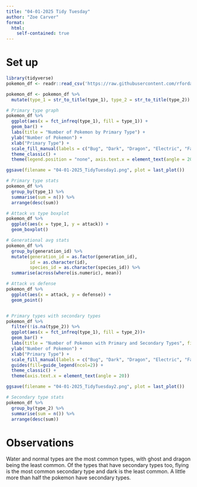 ```yaml
---
title: "04-01-2025 Tidy Tuesday"
author: "Zoe Carver"
format: 
  html:
    self-contained: true
---
```


# Set up

```r
library(tidyverse)
pokemon_df <- readr::read_csv('https://raw.githubusercontent.com/rfordatascience/tidytuesday/main/data/2025/2025-04-01/pokemon_df.csv')

pokemon_df <- pokemon_df %>% 
  mutate(type_1 = str_to_title(type_1), type_2 = str_to_title(type_2))
```

```r
# Primary type graph
pokemon_df %>% 
  ggplot(aes(x = fct_infreq(type_1), fill = type_1)) +
  geom_bar() +
  labs(title = "Number of Pokemon by Primary Type") +
  ylab("Number of Pokemon") +
  xlab("Primary Type") +
  scale_fill_manual(labels = c("Bug", "Dark", "Dragon", "Electric", "Fairy", "Fighting", "Fire", "Flying", "Ghost", "Grass", "Ground", "Ice", "Normal", "Poison", "Psychic", "Rock", "Steel", "Water"), values = c("#A6B91A", "#705746", "#6F35FC", "#F7D02C", "#D685AD", "#C22E28", "#EE8130", "#A98FF3", "#735797", "#7AC74C", "#E2BF65", "#96D9D6", "#A8A77A", "#A33EA1", "#F95587", "#B6A136", "#B7B7CE", "#6390F0")) +
  theme_classic() +
  theme(legend.position = "none", axis.text.x = element_text(angle = 20))

ggsave(filename = "04-01-2025_TidyTuesday1.png", plot = last_plot())

# Primary type stats
pokemon_df %>% 
  group_by(type_1) %>% 
  summarise(sum = n()) %>% 
  arrange(desc(sum))

# Attack vs type boxplot
pokemon_df %>% 
  ggplot(aes(x = type_1, y = attack)) +
  geom_boxplot()

# Generational avg stats
pokemon_df %>% 
  group_by(generation_id) %>% 
  mutate(generation_id = as.factor(generation_id), 
         id = as.character(id), 
         species_id = as.character(species_id)) %>% 
  summarise(across(where(is.numeric), mean))

# Attack vs defense
pokemon_df %>% 
  ggplot(aes(x = attack, y = defense)) +
  geom_point()


# Primary types with secondary types
pokemon_df %>% 
  filter(!is.na(type_2)) %>% 
  ggplot(aes(x = fct_infreq(type_1), fill = type_2))+ 
  geom_bar() +
  labs(title = "Number of Pokemon with Primary and Secondary Types", fill = "Secondary Type") +
  ylab("Number of Pokemon") +
  xlab("Primary Type") +
  scale_fill_manual(labels = c("Bug", "Dark", "Dragon", "Electric", "Fairy", "Fighting", "Fire", "Flying", "Ghost", "Grass", "Ground", "Ice", "Normal", "Poison", "Psychic", "Rock", "Steel", "Water"), values = c("#A6B91A", "#705746", "#6F35FC", "#F7D02C", "#D685AD", "#C22E28", "#EE8130", "#A98FF3", "#735797", "#7AC74C", "#E2BF65", "#96D9D6", "#A8A77A", "#A33EA1", "#F95587", "#B6A136", "#B7B7CE", "#6390F0")) +
  guides(fill=guide_legend(ncol=2)) +
  theme_classic() +
  theme(axis.text.x = element_text(angle = 20))

ggsave(filename = "04-01-2025_TidyTuesday2.png", plot = last_plot())

# Secondary type stats
pokemon_df %>% 
  group_by(type_2) %>% 
  summarise(sum = n()) %>% 
  arrange(desc(sum))
```

# Observations

Water and normal types are the most common types, with ghost and dragon being the least common. Of the types that have secondary types too, flying is the most common secondary type and dark is the least common. A little more than half the pokemon have secondary types.